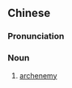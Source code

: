 {{also|死对头}}
==Chinese==
{{zh-forms|s=死对头|type=12|mortal|antagonist}}

===Pronunciation===
{{zh-pron
|m=sǐduìtou
|c=sei2 deoi3 tau4
|h=pfs=sí-tui-thèu
|mn=sí-tùi-thâu
|cat=n
}}

===Noun===
{{zh-noun}}
# [[archenemy]]